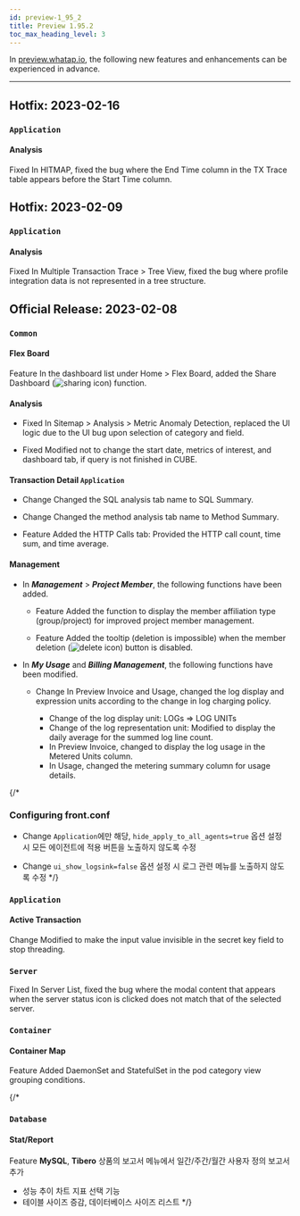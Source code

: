 ```yaml
---
id: preview-1_95_2
title: Preview 1.95.2
toc_max_heading_level: 3
---
```


<head>
<meta name="robots" content="noindex, nofollow"/>
</head>


In [preview.whatap.io](https://preview.whatap.io), the following new features and enhancements can be experienced in advance. 

---

## Hotfix: 2023-02-16

### `Application`

#### Analysis

<Status>Fixed</Status> In <UI>HITMAP</UI>, fixed the bug where the <UI>End Time</UI> column in the <UI>TX Trace</UI> table appears before the <UI>Start Time</UI> column.

## Hotfix: 2023-02-09

### `Application`

#### Analysis

<Status>Fixed</Status> In <UI>Multiple Transaction Trace</UI> > <UI>Tree View</UI>, fixed the bug where profile integration data is not represented in a tree structure.

## Official Release: 2023-02-08

### `Common`

#### Flex Board

<Status>Feature</Status> In the dashboard list under <UI>Home</UI> > <UI>Flex Board</UI>, added the Share Dashboard (<img src='/img/ico-flexboard-share.svg' alt='sharing icon' />) function.

#### Analysis

- <Status>Fixed</Status> In <UI>Sitemap</UI> > <UI>Analysis</UI> > <UI>Metric Anomaly Detection</UI>, replaced the UI logic due to the UI bug upon selection of category and field.

- <Status>Fixed</Status> Modified not to change the <UI>start date</UI>, <UI>metrics of interest</UI>, and dashboard tab, if query is not finished in <UI>CUBE</UI>.

#### Transaction Detail `Application`

- <Status>Change</Status> Changed the <UI>SQL</UI> analysis tab name to <UI>SQL Summary</UI>.

- <Status>Change</Status> Changed the <UI>method analysis</UI> tab name to <UI>Method Summary</UI>.

- <Status>Feature</Status> Added the <UI>HTTP Calls</UI> tab: Provided the HTTP call count, time sum, and time average.

#### Management

- In **_Management_** > **_Project Member_**, the following functions have been added.

  - <Status>Feature</Status> Added the function to display the member affiliation type (<UI>group</UI>/<UI>project</UI>) for improved project member management.

  - <Status>Feature</Status> Added the tooltip (deletion is impossible) when the member deletion (<img src='/img/ico-trash.svg' alt='delete icon'/>) button is disabled.

- In **_My Usage_** and **_Billing Management_**, the following functions have been modified.

  - <Status>Change</Status> In <UI>Preview Invoice</UI> and <UI>Usage</UI>, changed the log display and expression units according to the change in log charging policy.

    - Change of the log display unit: LOGs ⇒ LOG UNITs
    - Change of the log representation unit: Modified to display the daily average for the summed log line count.
    - In <UI>Preview Invoice</UI>, changed to display the log usage in the <UI>Metered Units</UI> column.
    - In <UI>Usage</UI>, changed the metering summary column for usage details.

{/\*

### Configuring front.conf

- <Status>Change</Status> <code>Application</code>에만 해당, <code>hide_apply_to_all_agents=true</code> 옵션 설정 시 <UI>모든 에이전트에 적용</UI> 버튼을 노출하지 않도록 수정

- <Status>Change</Status> <code>ui_show_logsink=false</code> 옵션 설정 시 <UI>로그</UI> 관련 메뉴를 노출하지 않도록 수정
  */}

### `Application`

#### Active Transaction

<Status>Change</Status> Modified to make the input value invisible in the secret key field to stop threading.

### `Server`

<Status>Fixed</Status> In <UI>Server List</UI>, fixed the bug where the modal content that appears when the server status icon is clicked does not match that of the selected server.

### `Container`

#### Container Map

<Status>Feature</Status> Added <UI>DaemonSet</UI> and <UI>StatefulSet</UI> in the pod category view grouping conditions.

{/\*

### `Database`

#### Stat/Report

<Status>Feature</Status> <b>MySQL</b>, <b>Tibero</b> 상품의 <UI>보고서</UI> 메뉴에서 일간/주간/월간 사용자 정의 보고서 추가

- 성능 추이 차트 지표 선택 기능
- 테이블 사이즈 증감, 데이터베이스 사이즈 리스트
  \*/}
